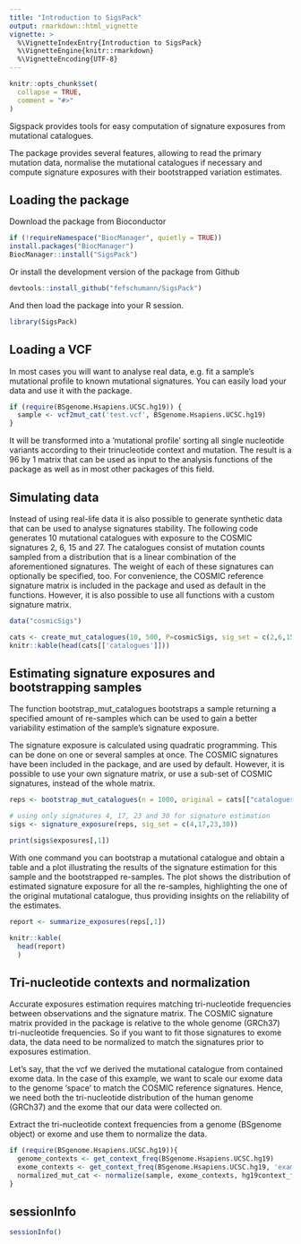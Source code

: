 ```yaml
---
title: "Introduction to SigsPack"
output: rmarkdown::html_vignette
vignette: >
  %\VignetteIndexEntry{Introduction to SigsPack}
  %\VignetteEngine{knitr::rmarkdown}
  %\VignetteEncoding{UTF-8}
---
```


```r
knitr::opts_chunk$set(
  collapse = TRUE,
  comment = "#>"
)
```

Sigspack provides tools for easy computation of signature exposures from 
mutational catalogues. 

The package provides several features, allowing to read 
the primary mutation data, normalise the mutational catalogues if necessary and
compute signature exposures with their bootstrapped variation estimates.


## Loading the package

Download the package from Bioconductor

```r
if (!requireNamespace("BiocManager", quietly = TRUE))
install.packages("BiocManager")
BiocManager::install("SigsPack")
```
        
Or install the development version of the package from Github

```r
devtools::install_github("fefschumann/SigsPack")
```
        
And then load the package into your R session.

```r
library(SigsPack)
```

## Loading a VCF

In most cases you will want to analyse real data, e.g. fit a sample's mutational
profile to known mutational signatures. You can easily load your data and use it
with the package.

```r
if (require(BSgenome.Hsapiens.UCSC.hg19)) {
  sample <- vcf2mut_cat('test.vcf', BSgenome.Hsapiens.UCSC.hg19)
}
```

It will be transformed into a 'mutational profile' sorting all single nucleotide
variants according to their trinucleotide context and mutation. The result is a 
96 by 1 matrix that can be used as input to the analysis functions of the
package as well as in most other packages of this field.

## Simulating data

Instead of using real-life data it is also possible to generate 
synthetic data that can be used to analyse signatures stability. 
The following code generates 10 mutational catalogues  with exposure to the 
COSMIC signatures 2, 6, 15 and 27. The catalogues consist of mutation counts 
sampled from a distribution that is a linear combination of the aforementioned 
signatures. The weight of each of these signatures can optionally be specified, 
too. For convenience, the COSMIC reference signature matrix is included in the
package and used as default in the functions. However, it is also possible to 
use all functions with a custom signature matrix.
```r
data("cosmicSigs")

cats <- create_mut_catalogues(10, 500, P=cosmicSigs, sig_set = c(2,6,15,27))
knitr::kable(head(cats[['catalogues']]))

```


## Estimating signature exposures and bootstrapping samples

The function bootstrap_mut_catalogues bootstraps a sample returning a specified
amount of re-samples which can be used to gain a better variability estimation 
of the sample’s signature exposure.

The signature exposure is calculated using quadratic programming. This can be 
done on one or several samples at once. The COSMIC signatures have been included
in the package, and are used by default. However, it is possible to use your own
signature matrix, or use a sub-set of COSMIC signatures, instead of the whole 
matrix.
```r

reps <- bootstrap_mut_catalogues(n = 1000, original = cats[["catalogues"]][,1])

# using only signatures 4, 17, 23 and 30 for signature estimation
sigs <- signature_exposure(reps, sig_set = c(4,17,23,30))

print(sigs$exposures[,1])
```

With one command you can bootstrap a mutational catalogue and obtain a table and
a plot illustrating the results of the signature estimation for this sample and 
the bootstrapped re-samples. The plot shows the distribution of estimated 
signature exposure for all the re-samples, highlighting the one of the original 
mutational catalogue, thus providing insights on the reliability of the 
estimates.
```r

report <- summarize_exposures(reps[,1])

knitr::kable(
  head(report)
  )

```

## Tri-nucleotide contexts and normalization
Accurate exposures estimation requires matching tri-nucleotide frequencies 
between observations and the signature matrix. The COSMIC signature matrix 
provided in the package is relative to the whole genome (GRCh37) tri-nucleotide 
frequencies. So if you want to fit those signatures to exome data, the data need
to be normalized to match the signatures prior to exposures estimation. 

Let's say, that the vcf we derived the mutational catalogue from contained exome
data. In the case of this example, we want to scale our exome data to the
genome 'space' to match the COSMIC reference signatures. Hence, we need both the 
tri-nucleotide distribution of the human genome (GRCh37) and the exome that our 
data were collected on.

Extract the tri-nucleotide context frequencies from a genome (BSgenome 
object) or exome and use them to normalize the data.
```r
if (require(BSgenome.Hsapiens.UCSC.hg19)){
  genome_contexts <- get_context_freq(BSgenome.Hsapiens.UCSC.hg19)
  exome_contexts <- get_context_freq(BSgenome.Hsapiens.UCSC.hg19, 'example_exome.bed')
  normalized_mut_cat <- normalize(sample, exome_contexts, hg19context_freq)
}

```


## sessionInfo
```r
sessionInfo()
```
